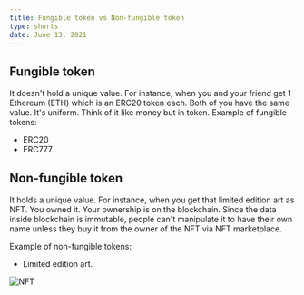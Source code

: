 ```yaml
---
title: Fungible token vs Non-fungible token
type: shorts
date: June 13, 2021
---
```


## Fungible token

It doesn't hold a unique value. For instance, when you and your friend get 1 Ethereum (ETH) which is an ERC20 token each. Both of you have the same value. It's uniform. Think of it like money but in token.
Example of fungible tokens:

- ERC20
- ERC777

## Non-fungible token

It holds a unique value. For instance, when you get that limited edition art as NFT. You owned it. Your ownership is on the blockchain. Since the data inside blockchain is immutable, people can't manipulate it to have their own name unless they buy it from the owner of the NFT via NFT marketplace.

Example of non-fungible tokens:

- Limited edition art.

![NFT](./nft.svg)
